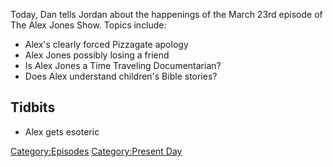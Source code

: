 {{DEFAULTSORT:
    #_EPISODE_0024:March 23, 2017
}}{{Episode
    | title           = March 23, 2017
    | caption         = Listen to this episode on [https://knowledgefight.libsyn.com/knowledge-fight-march-23-2017 Libsyn] [https://open.spotify.com/episode/23YiRyK0DlpW4Uwo4U5tBx Spotify], Read the [[Transcript/24: March 23, 2017|Unofficial Transcript]]
    | episodeNumber   = 24
    | length          = 02:13:32
    | airDate         = March 27, 2017
    | coverageDate    = March 23, 2017
    | episodeType     = [[:Category:Present Day|Present Day]]
    | previousEpisode = [[23: March 16-17, 2017]]
    | nextEpisode     = [[25: Dennis Montgomery Investigation]]
}}

{{Stub}}

Today, Dan tells Jordan about the happenings of the March 23rd episode of The Alex Jones Show.  Topics include:

*Alex's clearly forced Pizzagate apology
*Alex Jones possibly losing a friend
*Is Alex Jones a Time Traveling Documentarian?
*Does Alex understand children's Bible stories?

==Tidbits==

*Alex gets esoteric

[[Category:Episodes]]
[[Category:Present Day]]
